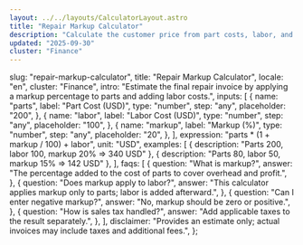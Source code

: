 ```yaml
---
layout: ../../layouts/CalculatorLayout.astro
title: "Repair Markup Calculator"
description: "Calculate the customer price from part costs, labor, and markup."
updated: "2025-09-30"
cluster: "Finance"
---
```



  slug: "repair-markup-calculator",
  title: "Repair Markup Calculator",
  locale: "en",
  cluster: "Finance",
  intro:
    "Estimate the final repair invoice by applying a markup percentage to parts and adding labor costs.",
  inputs: [
    {
      name: "parts",
      label: "Part Cost (USD)",
      type: "number",
      step: "any",
      placeholder: "200",
    },
    {
      name: "labor",
      label: "Labor Cost (USD)",
      type: "number",
      step: "any",
      placeholder: "100",
    },
    {
      name: "markup",
      label: "Markup (%)",
      type: "number",
      step: "any",
      placeholder: "20",
    },
  ],
  expression: "parts * (1 + markup / 100) + labor",
  unit: "USD",
  examples: [
    { description: "Parts 200, labor 100, markup 20% ⇒ 340 USD" },
    { description: "Parts 80, labor 50, markup 15% ⇒ 142 USD" },
  ],
  faqs: [
    {
      question: "What is markup?",
      answer:
        "The percentage added to the cost of parts to cover overhead and profit.",
    },
    {
      question: "Does markup apply to labor?",
      answer:
        "This calculator applies markup only to parts; labor is added afterward.",
    },
    {
      question: "Can I enter negative markup?",
      answer: "No, markup should be zero or positive.",
    },
    {
      question: "How is sales tax handled?",
      answer: "Add applicable taxes to the result separately.",
    },
  ],
  disclaimer:
    "Provides an estimate only; actual invoices may include taxes and additional fees.",
};

<Calculator schema={schema} />

